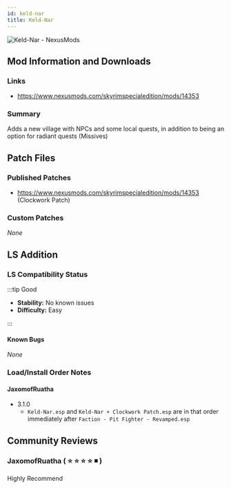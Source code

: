 ```yaml
---
id: keld-nar
title: Keld-Nar
---
```


![Keld-Nar - NexusMods](https://staticdelivery.nexusmods.com/mods/1704/images/14353/14353-1520201611-1803132524.png)

## Mod Information and Downloads

### Links

* https://www.nexusmods.com/skyrimspecialedition/mods/14353

### Summary

Adds a new village with NPCs and some local quests, in addition to being an option for radiant quests (Missives)

## Patch Files

### Published Patches

* https://www.nexusmods.com/skyrimspecialedition/mods/14353 (Clockwork Patch)

### Custom Patches

_None_

## LS Addition

### LS Compatibility Status

:::tip Good

* **Stability:** No known issues
* **Difficulty:** Easy

:::

#### Known Bugs

_None_

### Load/Install Order Notes

#### JaxomofRuatha

* 3.1.0
    * `Keld-Nar.esp` and `Keld-Nar + Clockwork Patch.esp` are in that order immediately after `Faction - Pit Fighter - Revamped.esp`

## Community Reviews

### JaxomofRuatha ( :star: :star: :star: :star: :black_medium_small_square: )

Highly Recommend